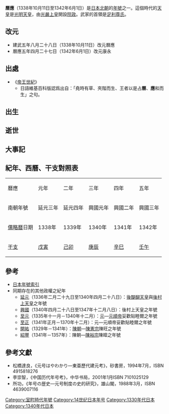 {{japanese|japanese=暦応|kana=りゃくおう|romaji=Ryakuō}}

'''曆應'''（1338年10月11日至1342年6月1日）是[[日本|日本]][[南北朝_(日本)|北朝]]的[[年號|年號]]之一。這個時代的[[天皇|天皇]]是[[光明天皇|光明天皇]]，由[[光嚴天皇|光嚴上皇]]開設[[院政|院政]]。武家的首領是[[足利尊氏|足利尊氏]]。

== 改元 ==
*建武五年八月二十八日（1338年10月11日）改元曆應
*曆應五年四月二十七日（1342年6月1日）改元康永

== 出處 ==
*《[[帝王世紀|帝王世紀]]》
**日語維基百科版認爲出自：「堯時有草、夾階而生、王者以是占'''曆'''、'''應'''和而生」之句。

== 出生 ==

== 逝世 ==

== 大事記 ==

== 紀年、西曆、干支對照表 ==
{| class="wikitable" cellspacing=0 style="text-align:center"
|- style="background-color:#CCCCCC"
|曆應||元年||二年||三年||四年||五年
|-
|南朝年號||延元三年||延元四年||興國元年||興國二年||興國三年
|-
|[[儒略曆|儒略曆]]日期||1338年||1339年||1340年||1341年||1342年
|-
|[[干支|干支]]||[[戊寅|戊寅]]||[[己卯|己卯]]||[[庚辰|庚辰]]||[[辛巳|辛巳]]||[[壬午|壬午]]
|}

== 參考 ==
*[[日本年號索引|日本年號索引]]
*同期存在的其他政權之紀年
**[[延元|延元]]（1336年二月二十九日至1340年四月二十八日）：[[後醍醐天皇|後醍醐天皇]]與[[後村上天皇|後村上天皇]]之年號
**[[興國_(後村上天皇)|興國]]（1340年四月二十八日至1347年十二月八日）：後村上天皇之年號
**[[至元_(元惠宗)|至元]]（1335年十一月－1340年十二月）：[[元朝|元]]—[[元順帝|元順帝]]妥歡貼睦爾之年號
**[[至正|至正]]（1341年正月－1370年十二月）：元—元順帝妥歡貼睦爾之年號
**[[開祐|開祐]]（1329年－1341年）：[[陳朝_(越南)|陳朝]]—[[陳憲宗|陳憲宗]]陳旺之年號
**[[紹豐|紹豐]]（1341年－1357年）：陳朝—[[陳裕宗|陳裕宗]]陳暭之年號

==參考文獻==
*松橋達良，《元号はやわかり—東亜歷代建元考》，砂書房，1994年7月，ISBN 4915818276
*李崇智，《中国历代年号考》，中华书局，2001年1月ISBN 7101025129
*所功，《年号の歴史―元号制度の史的研究》，雄山閣，1988年3月，ISBN 4639007116

{{年号|[[建武_(後醍醐天皇)|建武]]|[[日本年號|日本北朝年號]]|[[康永|康永]]}}
{{日本元號}}
{{DEFAULTSORT:Ryakuou}}
[[Category:室町時代年號|Category:室町時代年號]]
[[Category:14世纪日本年号|Category:14世纪日本年号]]
[[Category:1330年代日本|Category:1330年代日本]]
[[Category:1340年代日本|Category:1340年代日本]]